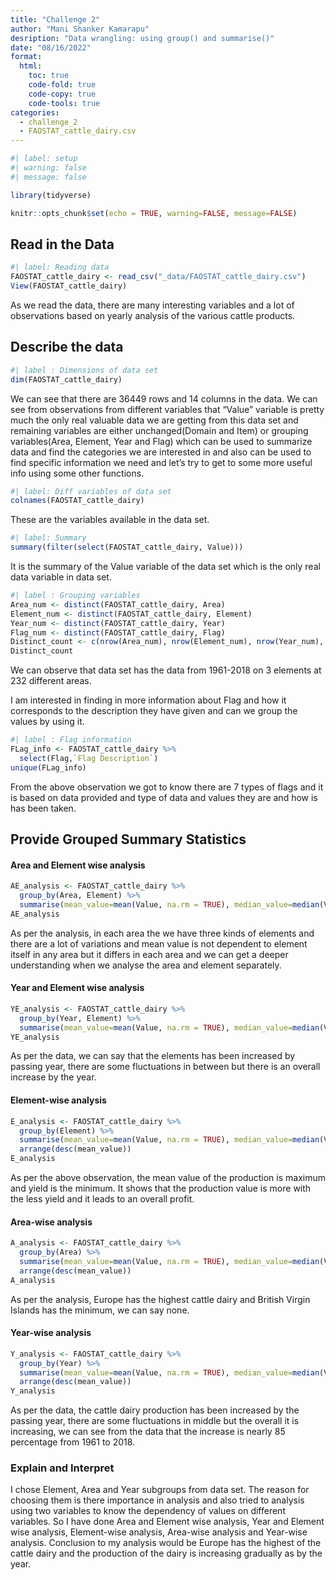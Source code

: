 ```yaml
---
title: "Challenge 2"
author: "Mani Shanker Kamarapu"
desription: "Data wrangling: using group() and summarise()"
date: "08/16/2022"
format:
  html:
    toc: true
    code-fold: true
    code-copy: true
    code-tools: true
categories:
  - challenge_2
  - FAOSTAT_cattle_dairy.csv
---
```


```r
#| label: setup
#| warning: false
#| message: false

library(tidyverse)

knitr::opts_chunk$set(echo = TRUE, warning=FALSE, message=FALSE)
```

## Read in the Data

```r
#| label: Reading data
FAOSTAT_cattle_dairy <- read_csv("_data/FAOSTAT_cattle_dairy.csv")
View(FAOSTAT_cattle_dairy)

```

As we read the data, there are many interesting variables and a lot of observations based on yearly analysis of the various cattle products.

## Describe the data

```r
#| label : Dimensions of data set
dim(FAOSTAT_cattle_dairy)
```

We can see that there are 36449 rows and 14 columns in the data. We can see from observations from different variables that "Value" variable is pretty much the only real valuable data we are getting from this data set and remaining variables are either unchanged(Domain and Item) or grouping variables(Area, Element, Year and Flag) which can be used to summarize data and find the categories we are interested in and also can be used to find specific information we need and let's try to get to some more useful info using some other functions.

```r
#| label: Diff variables of data set
colnames(FAOSTAT_cattle_dairy)
```

These are the variables available in the data set.

```r
#| label: Summary
summary(filter(select(FAOSTAT_cattle_dairy, Value)))
```

It is the summary of the Value variable of the data set which is the only real data variable in data set.

```r
#| label : Grouping variables
Area_num <- distinct(FAOSTAT_cattle_dairy, Area)
Element_num <- distinct(FAOSTAT_cattle_dairy, Element)
Year_num <- distinct(FAOSTAT_cattle_dairy, Year)
Flag_num <- distinct(FAOSTAT_cattle_dairy, Flag)
Distinct_count <- c(nrow(Area_num), nrow(Element_num), nrow(Year_num), nrow(Flag_num))
Distinct_count
```

We can observe that data set has the data from 1961-2018 on 3 elements at 232 different areas.

I am interested in finding in more information about Flag and how it corresponds to the description they have given and can we group the values by using it.

```r
#| label : Flag information
FLag_info <- FAOSTAT_cattle_dairy %>%
  select(Flag,`Flag Description`)
unique(FLag_info)
```

From the above observation we got to know there are 7 types of flags and it is based on data provided and type of data and values they are and how is has been taken.

## Provide Grouped Summary Statistics

#### Area and Element wise analysis

```r
AE_analysis <- FAOSTAT_cattle_dairy %>%
  group_by(Area, Element) %>%
  summarise(mean_value=mean(Value, na.rm = TRUE), median_value=median(Value, na.rm = TRUE), sd_value=sd(Value, na.rm = TRUE), min_value=min(Value, na.rm = TRUE), max_value=max(Value, na.rm = TRUE), IQR_value=IQR(Value, na.rm = TRUE))
AE_analysis
```

As per the analysis, in each area the we have three kinds of elements and there are a lot of variations and mean value is not dependent to element itself in any area but it differs in each area and we can get a deeper understanding when we analyse the area and element separately.

#### Year and Element wise analysis

```r
YE_analysis <- FAOSTAT_cattle_dairy %>%
  group_by(Year, Element) %>%
  summarise(mean_value=mean(Value, na.rm = TRUE), median_value=median(Value, na.rm = TRUE), sd_value=sd(Value, na.rm = TRUE), min_value=min(Value, na.rm = TRUE), max_value=max(Value, na.rm = TRUE), IQR_value=IQR(Value, na.rm = TRUE))
YE_analysis
```

As per the data, we can say that the elements has been increased by passing year, there are some fluctuations in between but there is an overall increase by the year.

#### Element-wise analysis

```r
E_analysis <- FAOSTAT_cattle_dairy %>%
  group_by(Element) %>%
  summarise(mean_value=mean(Value, na.rm = TRUE), median_value=median(Value, na.rm = TRUE), sd_value=sd(Value, na.rm = TRUE), min_value=min(Value, na.rm = TRUE), max_value=max(Value, na.rm = TRUE), IQR_value=IQR(Value, na.rm = TRUE)) %>%
  arrange(desc(mean_value))
E_analysis
```

As per the above observation, the mean value of the production is maximum and yield is the minimum. It shows that the production value is more with the less yield and it leads to an overall profit.

#### Area-wise analysis

```r
A_analysis <- FAOSTAT_cattle_dairy %>%
  group_by(Area) %>%
  summarise(mean_value=mean(Value, na.rm = TRUE), median_value=median(Value, na.rm = TRUE), sd_value=sd(Value, na.rm = TRUE), min_value=min(Value, na.rm = TRUE), max_value=max(Value, na.rm = TRUE), IQR_value=IQR(Value, na.rm = TRUE)) %>%
  arrange(desc(mean_value))
A_analysis
```

As per the analysis, Europe has the highest cattle dairy and British Virgin Islands has the minimum, we can say none. 

#### Year-wise analysis

```r
Y_analysis <- FAOSTAT_cattle_dairy %>%
  group_by(Year) %>%
  summarise(mean_value=mean(Value, na.rm = TRUE), median_value=median(Value, na.rm = TRUE), sd_value=sd(Value, na.rm = TRUE), min_value=min(Value, na.rm = TRUE), max_value=max(Value, na.rm = TRUE), IQR_value=IQR(Value, na.rm = TRUE)) %>%
  arrange(desc(mean_value))
Y_analysis
```

As per the data, the cattle dairy production has been increased by the passing year, there are some fluctuations in middle but the overall it is increasing, we can see from the data that the increase is nearly 85 percentage from 1961 to 2018.

### Explain and Interpret

I chose Element, Area and Year subgroups from data set. The reason for choosing them is there importance in analysis and also tried to analysis using two variables to know the dependency of values on different variables. So I have done Area and Element wise analysis, Year and Element wise analysis, Element-wise analysis, Area-wise analysis and Year-wise analysis. Conclusion to my analysis would be Europe has the highest of the cattle dairy and the production of the dairy is increasing gradually as by the year. 
